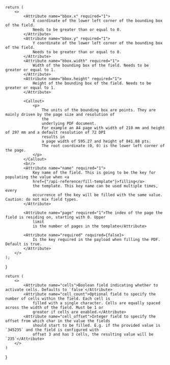 
    return (
        <>
            <Attribute name="bbox.x" required="1">
                X coordinate of the lower left corner of the bounding box of the field.
                Needs to be greater than or equal to 0.
            </Attribute>
            <Attribute name="bbox.y" required="1">
                Y coordinate of the lower left corner of the bounding box of the field.
                Needs to be greater than or equal to 0.
            </Attribute>
            <Attribute name="bbox.width" required="1">
                Width of the bounding box of the field. Needs to be greater or equal to 1.
            </Attribute>
            <Attribute name="bbox.height" required="1">
                Height of the bounding box of the field. Needs to be greater or equal to 1.
            </Attribute>

            <Callout>
                <p>
                    The units of the bounding box are points. They are mainly driven by the page size and resolution of
                    the
                    underlying PDF document.
                    For example an A4 page with width of 210 mm and height of 297 mm and a default resolution of 72 DPI
                    results in
                    a page width of 595.27 and height of 841.88 pts.
                    The root coordinate (0, 0) is the lower left corner of the page.
                </p>
            </Callout>
            <br/>
            <Attribute name="name" required="1">
                Key name of the field. This is going to be the key for populating the value when <a
                href={"/api-reference/fill-template"}>filling</a>
                the template. This key name can be used multiple times, every
                occurrence of the key will be filled with the same value. Caution: do not mix field types.
            </Attribute>

            <Attribute name="page" required="1">The index of the page the field is residing on, starting with 0. Upper
                limit
                is the number of pages in the template</Attribute>

            <Attribute name="required" required={false}>
                Is the key required in the payload when filling the PDF. Default is true.
            </Attribute>
        </>
    );
}


    return (
        <>
            <Attribute name="cells">Boolean field indicating whether to activate cells. Defaults to `false`</Attribute>
            <Attribute name="cell_count">Optional field to specify the number of cells within the field. Each cell is
                filled with a single character. Cells are equally spaced across the width of the field. Must be 1 or
                greater if cells are enabled.</Attribute>
            <Attribute name="cell_offset">Integer field to specify the offset from which char in the value the fields
                should start to be filled. E.g. if the provided value is `345235` and the field is configured with
                offset 3 and has 3 cells, the resulting value will be `235`</Attribute>
        </>
    )
}